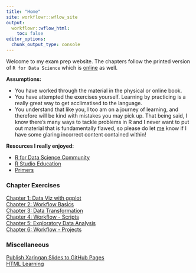 ```yaml
---
title: "Home"
site: workflowr::wflow_site
output:
  workflowr::wflow_html:
    toc: false
editor_options:
  chunk_output_type: console
---
```


Welcome to my exam prep website. The chapters follow the printed version
of `R for Data Science` which is [online](https://r4ds.had.co.nz/) as well.

<strong>Assumptions:</strong>

- You have worked through the material in the physical or online book.
- You have attempted the exercises yourself. Learning by practicing
is a really great way to get acclimatised to the language.
- You understand that like you, I too am on a journey of learning, and therefore 
will be kind with mistakes you may pick up. 
That being said, I know there's many
ways to tackle problems in R and I never want to put out material that is
fundamentally flawed, so please do let [me](https://twitter.com/sciencificity) know if I have some glaring incorrect content contained within!

<b>Resources I really enjoyed:</b>

- [R for Data Science Community](https://www.rfordatasci.com/)
- [R Studio Education](https://education.rstudio.com/)
- [Primers](https://rstudio.cloud/learn/primers)

### Chapter Exercises

[Chapter 1:  Data Viz with ggplot](ch1_ggplot.html) <br>
[Chapter 2:  Workflow Basics](ch2_workflow.html) <br>
[Chapter 3:  Data Transformation](ch3_dplyr.html) <br>
[Chapter 4:  Workflow - Scripts](ch4_scripts_ide.html) <br>
[Chapter 5:  Exploratory Data Analysis](ch5_eda.html) <br>
[Chapter 6:  Workflow - Projects](ch6_projects.html) <br>

### Miscellaneous

[Publish Xaringan Slides to GitHub Pages](misc_add_xaringan_slides_github.html) <br>
[HTML Learning](html_learnings.html) <br>


